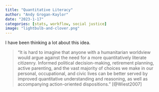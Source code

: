 ```yaml
---
title: "Quantitative Literacy"
author: "Andy Grogan-Kaylor"
date: "2023-1-17"
categories: [stats, workflow, social justice]
image: "lightbulb-and-clover.png"
---
```


I have been thinking a lot about this idea.

> "It is hard to imagine that anyone with a humanitarian worldview would argue against the need for a more quantitatively literate citizenry. Informed political decision-making, retirement planning, active parenting, and the vast majority of choices we make in our personal, occupational, and civic lives can be better served by improved quantitative understanding and reasoning, as well as accompanying action-oriented dispositions." [@Wiest2007]


